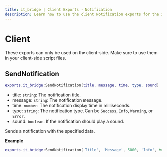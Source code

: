 ```yaml
---
title: it_bridge | Client Exports - Notification
description: Learn how to use the client Notification exports for the it_bridge resource.
---
```



# Client
<Callout type="warning">
  These exports can only be used on the client-side. Make sure to use them in your client-side script files.
</Callout>

## SendNotification
```lua
exports.it_bridge:SendNotification(title. message, time, type, sound)
```
- title: `string`: The notification title.
- message: `string`: The notification message.
- time: `number`: The notification display time in milliseconds.
- type: `string`: The notification type. Can be `Success`, `Info`, `Warning`, or `Error`.
- sound: `boolean`: If the notification should play a sound.

Sends a notification with the specified data.

**Example**
```lua
exports.it_bridge:SendNotification('Title', 'Message', 5000, 'Info', true)
```